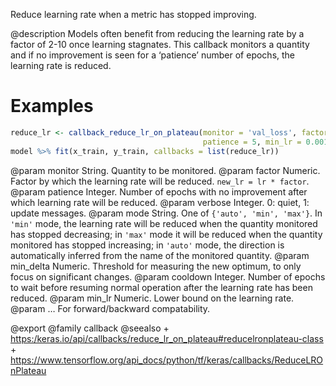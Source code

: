 Reduce learning rate when a metric has stopped improving.

@description
Models often benefit from reducing the learning rate by a factor
of 2-10 once learning stagnates. This callback monitors a
quantity and if no improvement is seen for a 'patience' number
of epochs, the learning rate is reduced.

# Examples
```r
reduce_lr <- callback_reduce_lr_on_plateau(monitor = 'val_loss', factor = 0.2,
                                           patience = 5, min_lr = 0.001)
model %>% fit(x_train, y_train, callbacks = list(reduce_lr))
```

@param monitor String. Quantity to be monitored.
@param factor Numeric. Factor by which the learning rate will be reduced.
    `new_lr = lr * factor`.
@param patience Integer. Number of epochs with no improvement after which
    learning rate will be reduced.
@param verbose Integer. 0: quiet, 1: update messages.
@param mode String. One of `{'auto', 'min', 'max'}`. In `'min'` mode,
    the learning rate will be reduced when the
    quantity monitored has stopped decreasing; in `'max'` mode it will
    be reduced when the quantity monitored has stopped increasing; in
    `'auto'` mode, the direction is automatically inferred from the name
    of the monitored quantity.
@param min_delta Numeric. Threshold for measuring the new optimum, to only focus
    on significant changes.
@param cooldown Integer. Number of epochs to wait before resuming normal
    operation after the learning rate has been reduced.
@param min_lr Numeric. Lower bound on the learning rate.
@param ... For forward/backward compatability.

@export
@family callback
@seealso
+ <https:/keras.io/api/callbacks/reduce_lr_on_plateau#reducelronplateau-class>
+ <https://www.tensorflow.org/api_docs/python/tf/keras/callbacks/ReduceLROnPlateau>
